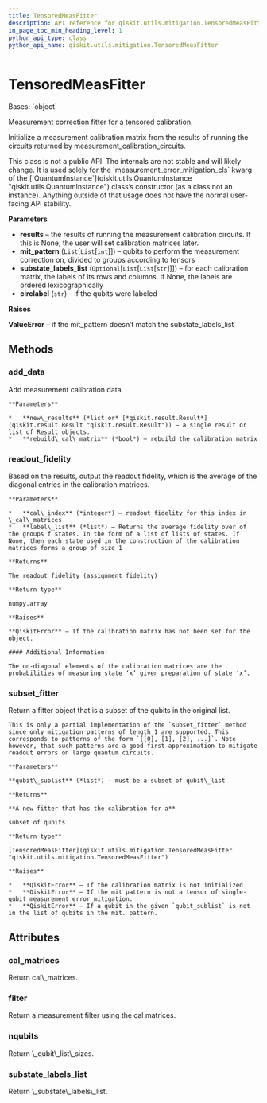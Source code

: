 ```yaml
---
title: TensoredMeasFitter
description: API reference for qiskit.utils.mitigation.TensoredMeasFitter
in_page_toc_min_heading_level: 1
python_api_type: class
python_api_name: qiskit.utils.mitigation.TensoredMeasFitter
---
```


# TensoredMeasFitter

<Class id="qiskit.utils.mitigation.TensoredMeasFitter" github="https://github.com/qiskit/qiskit/tree/stable/0.22/qiskit/utils/mitigation/fitters.py" signature="TensoredMeasFitter(results, mit_pattern, substate_labels_list=None, circlabel='')">
  Bases: `object`

  Measurement correction fitter for a tensored calibration.

  Initialize a measurement calibration matrix from the results of running the circuits returned by measurement\_calibration\_circuits.

  <Admonition title="Warning" type="caution">
    This class is not a public API. The internals are not stable and will likely change. It is used solely for the `measurement_error_mitigation_cls` kwarg of the [`QuantumInstance`](qiskit.utils.QuantumInstance "qiskit.utils.QuantumInstance") class’s constructor (as a class not an instance). Anything outside of that usage does not have the normal user-facing API stability.
  </Admonition>

  **Parameters**

  *   **results** – the results of running the measurement calibration circuits. If this is None, the user will set calibration matrices later.
  *   **mit\_pattern** (`List`\[`List`\[`int`]]) – qubits to perform the measurement correction on, divided to groups according to tensors
  *   **substate\_labels\_list** (`Optional`\[`List`\[`List`\[`str`]]]) – for each calibration matrix, the labels of its rows and columns. If None, the labels are ordered lexicographically
  *   **circlabel** (`str`) – if the qubits were labeled

  **Raises**

  **ValueError** – if the mit\_pattern doesn’t match the substate\_labels\_list

  ## Methods

  ### add\_data

  <Function id="qiskit.utils.mitigation.TensoredMeasFitter.add_data" signature="TensoredMeasFitter.add_data(new_results, rebuild_cal_matrix=True)">
    Add measurement calibration data

    **Parameters**

    *   **new\_results** (*list or* [*qiskit.result.Result*](qiskit.result.Result "qiskit.result.Result")) – a single result or list of Result objects.
    *   **rebuild\_cal\_matrix** (*bool*) – rebuild the calibration matrix
  </Function>

  ### readout\_fidelity

  <Function id="qiskit.utils.mitigation.TensoredMeasFitter.readout_fidelity" signature="TensoredMeasFitter.readout_fidelity(cal_index=0, label_list=None)">
    Based on the results, output the readout fidelity, which is the average of the diagonal entries in the calibration matrices.

    **Parameters**

    *   **cal\_index** (*integer*) – readout fidelity for this index in \_cal\_matrices
    *   **label\_list** (*list*) – Returns the average fidelity over of the groups f states. In the form of a list of lists of states. If None, then each state used in the construction of the calibration matrices forms a group of size 1

    **Returns**

    The readout fidelity (assignment fidelity)

    **Return type**

    numpy.array

    **Raises**

    **QiskitError** – If the calibration matrix has not been set for the object.

    #### Additional Information:

    The on-diagonal elements of the calibration matrices are the probabilities of measuring state ‘x’ given preparation of state ‘x’.
  </Function>

  ### subset\_fitter

  <Function id="qiskit.utils.mitigation.TensoredMeasFitter.subset_fitter" signature="TensoredMeasFitter.subset_fitter(qubit_sublist)">
    Return a fitter object that is a subset of the qubits in the original list.

    This is only a partial implementation of the `subset_fitter` method since only mitigation patterns of length 1 are supported. This corresponds to patterns of the form `[[0], [1], [2], ...]`. Note however, that such patterns are a good first approximation to mitigate readout errors on large quantum circuits.

    **Parameters**

    **qubit\_sublist** (*list*) – must be a subset of qubit\_list

    **Returns**

    **A new fitter that has the calibration for a**

    subset of qubits

    **Return type**

    [TensoredMeasFitter](qiskit.utils.mitigation.TensoredMeasFitter "qiskit.utils.mitigation.TensoredMeasFitter")

    **Raises**

    *   **QiskitError** – If the calibration matrix is not initialized
    *   **QiskitError** – If the mit pattern is not a tensor of single-qubit measurement error mitigation.
    *   **QiskitError** – If a qubit in the given `qubit_sublist` is not in the list of qubits in the mit. pattern.
  </Function>

  ## Attributes

  ### cal\_matrices

  <Attribute id="qiskit.utils.mitigation.TensoredMeasFitter.cal_matrices" name="cal_matrices">
    Return cal\_matrices.
  </Attribute>

  ### filter

  <Attribute id="qiskit.utils.mitigation.TensoredMeasFitter.filter" name="filter">
    Return a measurement filter using the cal matrices.
  </Attribute>

  ### nqubits

  <Attribute id="qiskit.utils.mitigation.TensoredMeasFitter.nqubits" name="nqubits">
    Return \_qubit\_list\_sizes.
  </Attribute>

  ### substate\_labels\_list

  <Attribute id="qiskit.utils.mitigation.TensoredMeasFitter.substate_labels_list" name="substate_labels_list">
    Return \_substate\_labels\_list.
  </Attribute>
</Class>

